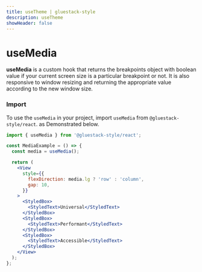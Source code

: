 ```yaml
---
title: useTheme | gluestack-style
description: useTheme
showHeader: false
---
```



<Meta title="styled/hooks/useMedia" />

# useMedia

**useMedia** is a custom hook that returns the breakpoints object with boolean value if your current screen size is a particular breakpoint or not. It is also responsive to window resizing and returning the appropriate value according to the new window size.

### Import

To use the `useMedia` in your project, import `useMedia` from `@gluestack-style/react`. as Demonstrated below.

```jsx
import { useMedia } from '@gluestack-style/react';
```

```jsx
const MediaExample = () => {
  const media = useMedia();

  return (
    <View
      style={{
        flexDirection: media.lg ? 'row' : 'column',
        gap: 10,
      }}
    >
      <StyledBox>
        <StyledText>Universal</StyledText>
      </StyledBox>
      <StyledBox>
        <StyledText>Performant</StyledText>
      </StyledBox>
      <StyledBox>
        <StyledText>Accessible</StyledText>
      </StyledBox>
    </View>
  );
};
```
